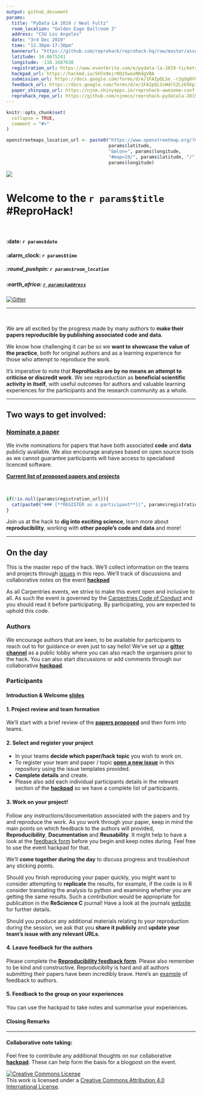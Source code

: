 ```yaml
---
output: github_document
params: 
  title: "PyData LA 2019 / Neal Fultz"
  room_location: "Golden Eage Ballroom 3"
  address: "CSU Los Angeles"
  date: "3rd Dec 2019"
  time: "12.30pm-17:30pm"
  bannerurl: "https://github.com/reprohack/reprohack-hq/raw/master/assets/reprohack-banner.png"
  latitude: 34.0675241
  longitude: -118.1687638
  registration_url: https://www.eventbrite.com/e/pydata-la-2019-tickets-66383126719
  hackpad_url: https://hackmd.io/5H7o9ejrRD25woxRKdgVBA
  submission_url: https://docs.google.com/forms/d/e/1FAIpQLSe_-r2gdg0VVxr8F2cWs1tgBtNkhVzM6JyGDdaIoa32BQJn8Q/viewform
  feedback_url: https://docs.google.com/forms/d/e/1FAIpQLScWdrSZLzb5KpIf2ZoSbwJEyD22A4E_58okaBbWrdc5x1tNMw/viewform
  paper_shinyapp_url: https://njnm.shinyapps.io/reprohack-awesome-conf
  reprohack_repo_url: https://github.com/njnmco/reprohack-pydatala-2019-12-03
---
```


<!-- README.md is generated from README.Rmd. Please edit that file -->

```r
knitr::opts_chunk$set(
  collapse = TRUE,
  comment = "#>"
)
```

```r
openstreetmaps_location_url <- paste0("https://www.openstreetmap.org/?mlat=",
                                      params$latitude,
                                      "&mlon=", params$longitude,
                                      "#map=19/", params$latitude, "/",
                                      params$longitude)
```


![](`r params$bannerurl`)

# Welcome to the **`r params$title` #ReproHack**!

<br>

#### :date: **`r params$date`**
#### :alarm_clock: **`r params$time`**

##### :round_pushpin: **`r params$room_location`**
##### :earth_africa: [**`r params$address`**](`r openstreetmaps_location_url`)
  
[![Gitter](https://badges.gitter.im/reprohack/community.svg)](https://gitter.im/reprohack/community?utm_source=badge&utm_medium=badge&utm_campaign=pr-badge)

***


<br>

We are all excited by the progress made by many authors to **make their papers reproducible by publishing associated code and data**. 

We know how challenging it can be so we **want to showcase the value of the practice**, both for original authors and as a learning experience for those who attempt to reproduce the work.

It's imperative to note that  **ReproHacks are by no means an attempt to criticise or discredit work**. We see reproduction as **beneficial scientific activity in itself**, with useful outcomes for authors and valuable learning experiences for the participants and the research community as a whole.


***

## **Two ways to get involved:**

### **[Nominate a paper](`r params$submission_url`)**

We invite nominations for papers that have both associated **code** and **data** publicly available. We also encourage analyses based on open source tools as we cannot guarantee participants will have access to specialised licenced software.

[**Current list of proposed papers and projects**](`r params$paper_shinyapp_url`)

<br>


```r
if(!is.null(params$registration_url)){
  cat(paste0("### [**REGISTER as a participant**](", params$registration_url, ")"))
}
```

Join us at the hack to **dig into exciting science**, learn more about **reproducibility**, working with **other people's code and data** and more!

***

## **On the day**

This is the master repo of the hack. We'll collect information on the teams and projects through [issues](`r paste0(params$reprohack_repo_url, "/issues/")`) in this repo. We'll track of discussions and collaborative notes on the event [**hackpad**](`r params$hackpad_url`)

As all Carpentries events, we strive to make this event open and inclusive to all. As such the event is governed by the [Carpentries Code of Conduct](https://docs.carpentries.org/topic_folders/policies/code-of-conduct.html) and you should read it before participating. By participating, you are expected to uphold this code.



### **Authors**

We encourage authors that are keen, to be available for participants to reach out to for guidance or even just to say hello! We've set up a [**gitter channel**](https://gitter.im/reprohack/community) as a public lobby where you can also reach the organisers prior to the hack. You can also start discussions or add comments through our collaborative [**hackpad**](`r params$hackpad_url`).

### **Participants**

#### **Introduction & Welcome** [slides](`r params$intro_slides_url`)

#### **1. Project review and team formation**

We'll start with a brief review of the [**papers proposed**](`r params$paper_shinyapp_url`) and then form into teams. 


#### **2. Select and register your project**

- In your teams **decide which paper/hack topic** you wish to work on.
- To register your team and paper / topic [**open a new issue**](`r paste0(params$reprohack_repo_url, "/issues/new/choose")`) in this repository using the issue templates provided.
- **Complete details** and create.
- Please also add each individual participants details in the relevant section of the [**hackpad**](`r params$hackpad_url`) so we have a complete list of participants.

#### **3. Work on your project!**

Follow any instructions/documentation associated with the papers and try and reproduce the work. As you work through your paper, keep in mind the main points on which feedback to the authors will provided, **Reproducibility**, **Documentation** and **Reusability**. It might help to have a look at the [feedback form](`r params$feedback_url`) before you begin and keep notes during. Feel free to use the event hackpad for that.

We'll **come together during the day** to discuss progress and troubleshoot any sticking points. 

Should you finish reproducing your paper quickly, you might want to consider attempting to **replicate** the results, for example, if the code is in R consider translating the analysis to python and examining whether you are getting the same results. Such a contribution would be appropriate for publication in the **ReScience C** journal! Have a look at the journals [website](http://rescience.github.io/write/) for further details. 

Should you produce any additional materials relating to your reproduction during the session, we ask that you **share it publicly** and **update your team's issue with any relevant URLs**.

#### **4. Leave feedback for the authors**

Please complete the [**Reproducibility feedback form**](`r params$feedback_url`). Please also remember to be kind and constructive. Reproducibilty is hard and all authors submitting their papers have been incredibly brave. Here's an [example](https://github.com/annakrystalli/write-ups/blob/master/assets/OpenCon_ReproHack%20feedback_form.pdf) of feedback to authors.


#### **5. Feedback to the group on your experiences**

You can use the hackpad to take notes and summarise your experiences.

#### **Closing Remarks**

***

#### Collaborative note taking:

Feel free to contribute any additional thoughts on our collaborative [**hackpad**](`r params$hackpad_url`). These can help form the basis for a blogpost on the event.


<a rel="license" href="http://creativecommons.org/licenses/by/4.0/"><img alt="Creative Commons License" style="border-width:0" src="https://i.creativecommons.org/l/by/4.0/88x31.png" /></a><br />This work is licensed under a <a rel="license" href="http://creativecommons.org/licenses/by/4.0/">Creative Commons Attribution 4.0 International License</a>.
